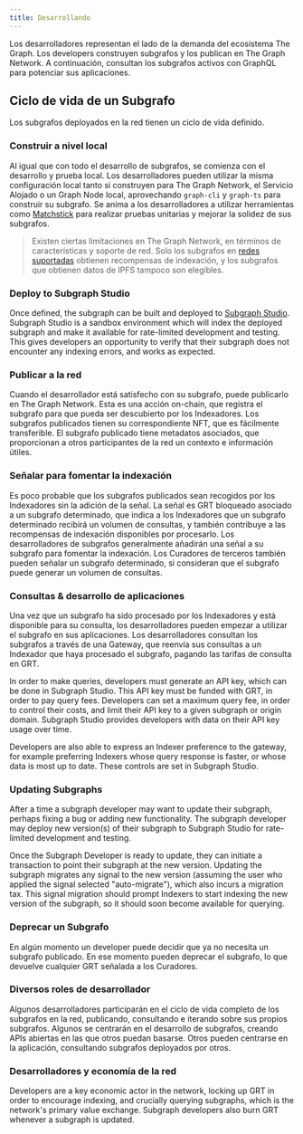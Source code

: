 ```yaml
---
title: Desarrollando
---
```


Los desarrolladores representan el lado de la demanda del ecosistema The Graph. Los developers construyen subgrafos y los publican en The Graph Network. A continuación, consultan los subgrafos activos con GraphQL para potenciar sus aplicaciones.

## Ciclo de vida de un Subgrafo

Los subgrafos deployados en la red tienen un ciclo de vida definido.

### Construir a nivel local

Al igual que con todo el desarrollo de subgrafos, se comienza con el desarrollo y prueba local. Los desarrolladores pueden utilizar la misma configuración local tanto si construyen para The Graph Network, el Servicio Alojado o un Graph Node local, aprovechando `graph-cli` y `graph-ts` para construir su subgrafo. Se anima a los desarrolladores a utilizar herramientas como [Matchstick](https://github.com/LimeChain/matchstick) para realizar pruebas unitarias y mejorar la solidez de sus subgrafos.

> Existen ciertas limitaciones en The Graph Network, en términos de características y soporte de red. Solo los subgrafos en [redes suportadas](/developing/supported-networks) obtienen recompensas de indexación, y los subgrafos que obtienen datos de IPFS tampoco son elegibles.

### Deploy to Subgraph Studio

Once defined, the subgraph can be built and deployed to [Subgraph Studio](/deploying/subgraph-studio-faqs/). Subgraph Studio is a sandbox environment which will index the deployed subgraph and make it available for rate-limited development and testing. This gives developers an opportunity to verify that their subgraph does not encounter any indexing errors, and works as expected.

### Publicar a la red

Cuando el desarrollador está satisfecho con su subgrafo, puede publicarlo en The Graph Network. Esta es una acción on-chain, que registra el subgrafo para que pueda ser descubierto por los Indexadores. Los subgrafos publicados tienen su correspondiente NFT, que es fácilmente transferible. El subgrafo publicado tiene metadatos asociados, que proporcionan a otros participantes de la red un contexto e información útiles.

### Señalar para fomentar la indexación

Es poco probable que los subgrafos publicados sean recogidos por los Indexadores sin la adición de la señal. La señal es GRT bloqueado asociado a un subgrafo determinado, que indica a los Indexadores que un subgrafo determinado recibirá un volumen de consultas, y también contribuye a las recompensas de indexación disponibles por procesarlo. Los desarrolladores de subgrafos generalmente añadirán una señal a su subgrafo para fomentar la indexación. Los Curadores de terceros también pueden señalar un subgrafo determinado, si consideran que el subgrafo puede generar un volumen de consultas.

### Consultas & desarrollo de aplicaciones

Una vez que un subgrafo ha sido procesado por los Indexadores y está disponible para su consulta, los desarrolladores pueden empezar a utilizar el subgrafo en sus aplicaciones. Los desarrolladores consultan los subgrafos a través de una Gateway, que reenvía sus consultas a un Indexador que haya procesado el subgrafo, pagando las tarifas de consulta en GRT.

In order to make queries, developers must generate an API key, which can be done in Subgraph Studio. This API key must be funded with GRT, in order to pay query fees. Developers can set a maximum query fee, in order to control their costs, and limit their API key to a given subgraph or origin domain. Subgraph Studio provides developers with data on their API key usage over time.

Developers are also able to express an Indexer preference to the gateway, for example preferring Indexers whose query response is faster, or whose data is most up to date. These controls are set in Subgraph Studio.

### Updating Subgraphs

After a time a subgraph developer may want to update their subgraph, perhaps fixing a bug or adding new functionality. The subgraph developer may deploy new version(s) of their subgraph to Subgraph Studio for rate-limited development and testing.

Once the Subgraph Developer is ready to update, they can initiate a transaction to point their subgraph at the new version. Updating the subgraph migrates any signal to the new version (assuming the user who applied the signal selected "auto-migrate"), which also incurs a migration tax. This signal migration should prompt Indexers to start indexing the new version of the subgraph, so it should soon become available for querying.

### Deprecar un Subgrafo

En algún momento un developer puede decidir que ya no necesita un subgrafo publicado. En ese momento pueden deprecar el subgrafo, lo que devuelve cualquier GRT señalada a los Curadores.

### Diversos roles de desarrollador

Algunos desarrolladores participarán en el ciclo de vida completo de los subgrafos en la red, publicando, consultando e iterando sobre sus propios subgrafos. Algunos se centrarán en el desarrollo de subgrafos, creando APIs abiertas en las que otros puedan basarse. Otros pueden centrarse en la aplicación, consultando subgrafos deployados por otros.

### Desarrolladores y economía de la red

Developers are a key economic actor in the network, locking up GRT in order to encourage indexing, and crucially querying subgraphs, which is the network's primary value exchange. Subgraph developers also burn GRT whenever a subgraph is updated.

